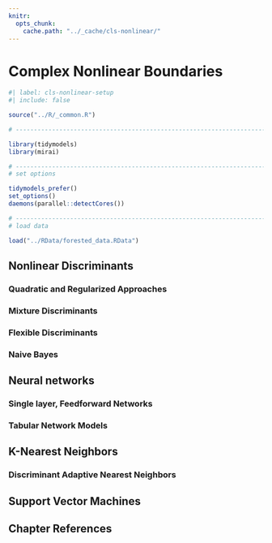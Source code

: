 ```yaml
---
knitr:
  opts_chunk:
    cache.path: "../_cache/cls-nonlinear/"
---
```


# Complex Nonlinear Boundaries {#sec-cls-nonlinear}

```r
#| label: cls-nonlinear-setup
#| include: false

source("../R/_common.R")

# ------------------------------------------------------------------------------

library(tidymodels)
library(mirai)

# ------------------------------------------------------------------------------
# set options

tidymodels_prefer()
set_options()
daemons(parallel::detectCores())

# ------------------------------------------------------------------------------
# load data 

load("../RData/forested_data.RData")
```

## Nonlinear Discriminants  {#sec-nonlinear-da}

### Quadratic and Regularized Approaches {#sec-qda-rda}

### Mixture Discriminants {#sec-mda}

### Flexible Discriminants {#sec-fda}

### Naive Bayes {#sec-naive-bayes}

## Neural networks {#sec-nnet}

### Single layer, Feedforward Networks {#sec-mlp}

### Tabular Network Models  {#sec-tab-net}

## K-Nearest Neighbors  {#sec-cls-knn}

### Discriminant Adaptive Nearest Neighbors  {#sec-dann}

## Support Vector Machines {#sec-cls-svm}

## Chapter References {.unnumbered}
